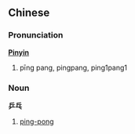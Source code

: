 ==Chinese==

===Pronunciation===
'''[[Pinyin]]'''
#pīng pang, pingpang, ping1pang1

===Noun===
'''乒乓'''
# [[ping-pong]]
